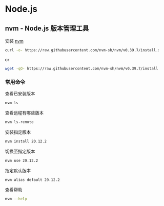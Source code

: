 # Node.js

## nvm - Node.js 版本管理工具

安装 [nvm](https://github.com/nvm-sh/nvm)

```bash
curl -o- https://raw.githubusercontent.com/nvm-sh/nvm/v0.39.7/install.sh | bash
```

or

```bash
wget -qO- https://raw.githubusercontent.com/nvm-sh/nvm/v0.39.7/install.sh | bash
```

### 常用命令

查看已安装版本

```bash
nvm ls
```

查看远程有哪些版本

```bash
nvm ls-remote
```

安装指定版本

```bash
nvm install 20.12.2
```

切换至指定版本

```bash
nvm use 20.12.2
```

指定默认版本

```bash
nvm alias default 20.12.2
```

查看帮助

```bash
nvm --help
```
